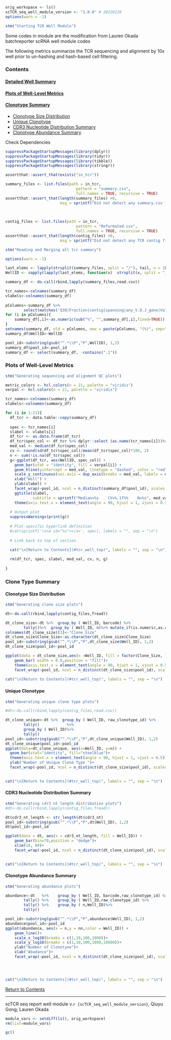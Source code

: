 <a id="tcr_well_top"></a>

```r
orig_workspace <- ls()
scTCR_seq_well_module_version <- "1.0.0" # 20220120
options(warn = -1)

stm("Starting TCR Well Module")
```
Some codes in module are the modification from Lauren Okada batchreporter scRNA well module codes  

The following metrics summarize the TCR sequencing and alignment by 10x well prior to un-hashing and hash-based cell filtering.  


### Contents 
#### [Detailed Well Summary](#well_seq_summary)
#### [Plots of Well-Level Metrics](#seq_metrics_plots)  
#### [Clonotype Summary](#clone_summary)
   - [Clonotype Size Distribution](#tcr_clone_size)  
  - [Unique Clonotype](#unique_clone_type)  
  - [CDR3 Nucleotide Distribution Summary](#cdr3_nt_distribution)
  - [Clonotype Abundance Summary](#clone_type_abudance)

 
Check Dependencies  
```r
suppressPackageStartupMessages(library(dplyr))
suppressPackageStartupMessages(library(tidyr))
suppressPackageStartupMessages(library(tibble))
suppressPackageStartupMessages(library(stringr))

assertthat::assert_that(exists("in_tcr"))  

summary_files <- list.files(path = in_tcr, 
                               pattern = "summary.csv", 
                               full.names = TRUE, recursive = TRUE)
assertthat::assert_that(length(summary_files) >0, 
                        msg = sprintf("Did not detect any summary.csv files in input tcr directory %s", in_tcr))
    
    

contig_files <- list.files(path = in_tcr, 
                               pattern = "Reformated.csv", 
                               full.names = TRUE, recursive = TRUE)
assertthat::assert_that(length(contig_files) >0, 
                        msg = sprintf("Did not detect any TCR contig files in input tcr directory %s", in_tcr))

```   


```r
stm("Reading and Merging all tcr summary")

options(warn = -1)

last_elems <- lapply(strsplit(summary_files, split = "/"), tail, n = 1L)
WellID <- sapply(lapply(last_elems, function(x)  strsplit(x, split = "_") ), function(x) x[[1]])[1,]

summary_df <- do.call(rbind,lapply(summary_files,read.csv))

tcr_names<-colnames(summary_df)
vlabels<-colnames(summary_df)
    
pColumns<-summary_df %>%
        select(matches('Q30|Fraction|contig|spanning|any_V.D.J_gene|Valid_barcodes|Reads_mapped'))%>% colnames()
for (i in pColumns){
    summary_df[,i]<-as.numeric(sub("%", "",summary_df[,i],fixed=TRUE))
}
setnames(summary_df, old = pColumns, new = paste(pColumns, "(%)", sep=""))
summary_df$WellID<-WellID

pool_id<-substring(gsub("^.*\\P","P",WellID), 1,2)
summary_df$pool_id<-pool_id   
summary_df <- select(summary_df, -contains(".1"))

```  
    
 
<a id= "seq_metrics_plots"></a>  

### Plots of Well-Level Metrics  
  
```r
stm("Generating sequencing and alignment QC plots")

metric_colors <- hcl.colors(n = 21, palette = "viridis")
verpal <- hcl.colors(n = 21, palette = "viridis")

tcr_names<-colnames(summary_df)
vlabels<-colnames(summary_df)

for (i in 1:21){
  df_tcr <- data.table::copy(summary_df)
  
  spec <- tcr_names[i]
  slabel <- vlabels[i]
  df_tcr <- as.data.frame(df_tcr)
  df_tcr$spec_col <- df_tcr %>% dplyr::select (as.name(tcr_names[i]))%>% pull()
  med_val <- median(df_tcr$spec_col)
  cv <- round(sd(df_tcr$spec_col)/mean(df_tcr$spec_col)*100, 2)
  n <- sum(!is.na(df_tcr$spec_col))
  g<-ggplot(df_tcr, aes(WellID, spec_col)) +
    geom_bar(stat = "identity", fill = verpal[i]) + 
    geom_hline(yintercept = med_val, linetype = "dashed", color = "red")+
    scale_y_continuous(sec.axis = dup_axis(breaks = med_val, labels = med_val, name = ""))+
    xlab("Well") +
    ylab(slabel) +
    facet_wrap(~pool_id, ncol = n_distinct(summary_df$pool_id), scales = "free_x", drop = TRUE) +
    ggtitle(slabel, 
            subtitle = sprintf("Median=%s    CV=%.1f%%    N=%s", med_val, cv, n)) +
    theme(axis.text.x = element_text(angle = 90, hjust = 1, vjust = 0.5))
     
  # Output plot
  suppressWarnings(print(g))
      
  # Plot-specific hyperlink definition
  #cat(sprintf('\n<a id="%s"></a>', spec), labels = "", sep = "\n")
  
  # Link back to top of section

  cat("\n[Return to Contents](#tcr_well_top)", labels = "", sep = "\n")
  
  rm(df_tcr, spec, slabel, med_val, cv, n, g)
    
}
```



<a id= "clone_summary"></a>  


### Clone Type Summary

<a id= "tcr_clone_size"></a>  

#### Clonotype Size Distribution


```r

stm("Generating clone size plots")

dt<-do.call(rbind,lapply(contig_files,fread))

dt_clone_size<-dt %>%  group_by ( Well_ID, barcode) %>%   
        tally()%>%  group_by ( Well_ID, n)%>% mutate_if(is.numeric,as.character)
colnames(dt_clone_size)[3]<-"Clone_Size"
dt_clone_size$Clone_Size<-as.character(dt_clone_size$Clone_Size)
pool_id<-substring(gsub("^.*\\P","P",dt_clone_size$Well_ID), 1,2)
dt_clone_size$pool_id<-pool_id 

ggplot(data = dt_clone_size,aes(x =Well_ID, fill = factor(Clone_Size, levels=unique(dt_clone_size$Clone_Size)[order(nchar(unique(dt_clone_size$Clone_Size)), unique(dt_clone_size$Clone_Size),decreasing = TRUE)])))  +
    geom_bar( width = 0.8,position = "fill")+
    theme(axis.text.x = element_text(angle = 90, hjust = 1, vjust = 0.5))+ylab("Percentage")+ scale_fill_discrete(name = "Clone Size")+ylab("Percentage")+
    facet_wrap(~pool_id, ncol = n_distinct(dt_clone_size$pool_id), scales = "free_x", drop = TRUE)
            
cat("\n[Return to Contents](#tcr_well_top)", labels = "", sep = "\n")


```  

<a id= "unique_clone_type"></a>

#### Unique Clonotype

```r
stm("Generating unique clone type plots")

#dt<-do.call(rbind,lapply(contig_files,read.csv))

dt_clone_unique<-dt %>%  group_by ( Well_ID, raw_clonotype_id) %>%   
        tally()            %>%  
        group_by ( Well_ID)%>%    
        tally()
pool_id<-substring(gsub("^.*\\P","P",dt_clone_unique$Well_ID), 1,2)
dt_clone_unique$pool_id<-pool_id 
ggplot(data=dt_clone_unique, aes(x=Well_ID, y=n)) +
  geom_bar(stat="identity", fill="steelblue")+   
  theme(axis.text.x = element_text(angle = 90, hjust = 1, vjust = 0.5))+
  ylab("Number of Unique Clone Type ")+
  facet_wrap(~pool_id, ncol = n_distinct(dt_clone_size$pool_id), scales = "free_x", drop = TRUE)

    
cat("\n[Return to Contents](#tcr_well_top)", labels = "", sep = "\n")


```  

<a id= "cdr3_nt_distribution"></a>  

#### CDR3 Nucleotide Distribution Summary

```r
stm("Generating cdr3 nt length distribution plots")
#dt<-do.call(rbind,lapply(contig_files,fread))

dt$cdr3_nt_length <- str_length(dt$cdr3_nt) 
pool_id<-substring(gsub("^.*\\P","P",dt$Well_ID), 1,2)
dt$pool_id<-pool_id 

ggplot(data = dt, aes(x = cdr3_nt_length, fill = Well_ID)) +
    geom_bar(bin=70,position = "dodge")+ 
    xlim(10, 80)+
    facet_wrap(~pool_id, ncol = n_distinct(dt_clone_size$pool_id), scales = "free_x", drop = TRUE)

    
cat("\n[Return to Contents](#tcr_well_top)", labels = "", sep = "\n")


``` 

<a id= "clone_type_abudance"></a>  

#### Clonotype Abundance Summary

```r
stm("Generating abundance plots")

abundance<-dt   %>%    group_by ( Well_ID, barcode,raw_clonotype_id) %>%   
        tally() %>%    group_by ( Well_ID,raw_clonotype_id) %>%   
        tally() %>%    group_by ( n,Well_ID)%>%    
        tally()

pool_id<-substring(gsub("^.*\\P","P",abundance$Well_ID), 1,2)
abundance$pool_id<-pool_id 
ggplot(abundance, aes(x = n,y = nn,color = Well_ID)) +  
    geom_line()+ 
    scale_x_log10(breaks = c(1,10,100,1000))+ 
    scale_y_log10(breaks = c(1,10,100,1000,10000))+
    ylab("Number of Clonotyoe")+
    xlab("Abudance")+
    facet_wrap(~pool_id, ncol = n_distinct(dt_clone_size$pool_id), scales = "free_x", drop = TRUE)



    
cat("\n[Return to Contents](#tcr_well_top)", labels = "", sep = "\n")


```  

[Return to Contents](#tcr_well_top) 

---  

scTCR seq report well module v.`r {scTCR_seq_well_module_version}`, Qiuyu Gong; Lauren Okada  

```r
module_vars <- setdiff(ls(), orig_workspace)
rm(list=module_vars)

gc()

```